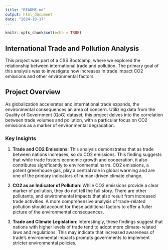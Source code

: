 ```yaml
---
title: "README.md"
output: html_document
date: "2024-10-17"
---
```


```r
knitr::opts_chunk$set(echo = TRUE)
```

## International Trade and Pollution Analysis

This project was part of a CSS Bootcamp, where we explored the relationship between international trade and pollution. The primary goal of this analysis was to investigate how increases in trade impact CO2 emissions and other environmental factors.

## Project Overview

As globalization accelerates and international trade expands, the environmental consequences an area of concern. Utilizing data from the Quality of Government (QoG) dataset, this project delves into the correlation between trade volumes and pollution, with a particular focus on CO2 emissions as a marker of environmental degradation.

### Key Insights

1.  **Trade and CO2 Emissions**: This analysis demonstrates that as trade between nations increases, so do CO2 emissions. This finding suggests that while trade fosters economic growth and cooperation, it also contributes significantly to environmental harm. CO2 emissions, a potent greenhouse gas, play a central role in global warming and are one of the primary indicators of human-driven climate change.

2.  **CO2 as an Indicator of Pollution**: While CO2 emissions provide a clear marker of pollution, they do not tell the full story. There are other pollutants, and environmental impacts that also result from increased trade activities. A more comprehensive analysis of trade-related pollution should account for these additional factors to offer a fuller picture of the environmental consequences.

3.  **Trade and Climate Legislation**: Interestingly, these findings suggest that nations with higher levels of trade tend to adopt more climate-related laws and regulations. This may indicate that increased awareness of trade’s environmental impacts prompts governments to implement stricter environmental policies.
